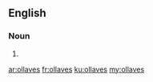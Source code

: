 ==English==

===Noun===
{{head|en|noun plural form}}

# {{plural of|ollave|lang=en}}

[[ar:ollaves]]
[[fr:ollaves]]
[[ku:ollaves]]
[[my:ollaves]]